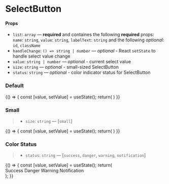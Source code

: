 
<Meta title="Components/SelectButton" component={MultipleSelect} />

# SelectButton

#### Props

- `list`: `array` — **required** and containes the following **required** props: `name`: `string`, `value`: `string`, `labelText`: `string` and the following _optional_: `id`, `className`
- `handleChange`: `() => string | number` — _optional_ - React `setState` to handle select value change
- `value`: `string | number` — _optional_ - current select value
- `size`: `string` — _optional_ - small-sized SelectButton
- `status`: `string` — _optional_ - color indicator status for SelectButton

### Default

<Preview>
  <Story name="default">
    {() => {
      const [value, setValue] = useState();
      return(
        <MultipleSelect>
          <SelectButton name="button1" value="button1" labelText="Button 1" onClick={setValue} isActive={value === "button1"} />
            <SelectButton name="button2" value="button2" labelText="Button 2" onClick={setValue} isActive={value === "button2"} />
            <SelectButton name="button3" value="button3" labelText="Button 3" onClick={setValue} isActive={value === "button3"} />
        </MultipleSelect>
      )
    }}
  </Story>
</Preview>

### Small

> - `size`: `string` — [`small`]

<Preview>
  <Story name="small">
    {() => {
      const [value, setValue] = useState();
      return(
        <MultipleSelect size="small">
          <SelectButton name="button1" value="button1" labelText="Button 1" onClick={setValue} isActive={value === "button1"} />
            <SelectButton name="button2" value="button2" labelText="Button 2" onClick={setValue} isActive={value === "button2"} />
            <SelectButton name="button3" value="button3" labelText="Button 3" onClick={setValue} isActive={value === "button3"} />
        </MultipleSelect>
      )
    }}
  </Story>
</Preview>

### Color Status

> - `status`: `string` — [`success`, `danger`, `warning`, `notification`]

<Preview>
  <Story name="status">
  {() => {
    const [value, setValue] = useState();
    return(
    <div>
      <Text>Success</Text>
      <MultipleSelect status="success">
        <SelectButton name="button1" value="button1" labelText="Button 1" onClick={setValue} isActive={value === "button1"} />
        <SelectButton name="button2" value="button2" labelText="Button 2" onClick={setValue} isActive={value === "button2"} />
        <SelectButton name="button3" value="button3" labelText="Button 3" onClick={setValue} isActive={value === "button3"} />
      </MultipleSelect>
      <Text>Danger</Text>
      <Text>Warning</Text>
      <Text>Notification</Text>
    </div>
    );
  }}
  </Story>
</Preview>
